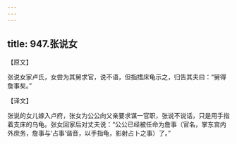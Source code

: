 ```yaml
---
---
---
```

title: 947.张说女
---



【原文】

张说女家卢氏，女尝为其舅求官，说不语，但指搘床龟示之，归告其夫曰：“舅得詹事矣。”

【译文】

张说的女儿嫁入卢府，张女为公公向父亲要求谋一官职，张说不说话，只是用手指着支床的乌龟。张女回家后对丈夫说：“公公已经被任命为詹事（官名，掌东宫内外庶务，詹事与‘占事’谐音，以手指龟，影射占卜之事）了。”